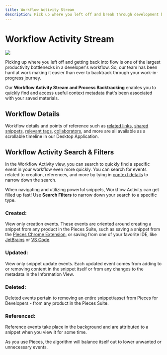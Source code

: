 ```yaml
---
title: Workflow Activity Stream
description: Pick up where you left off and break through development bottlenecks faster with Workflow Activity Stream.
---
```



<link rel="canonical" href="https://docs.pieces.app/features/workflow-activity" />

# Workflow Activity Stream

![](https://storage.googleapis.com/pieces_static_resources/pfd_wiki/WORKFLOW_ACTIVITY.gif)

Picking up where you left off and getting back into flow is one of the largest productivity bottlenecks in a developer's workflow. So, our team has been hard at work making it easier than ever to backtrack through your work-in-progress journey.

Our **Workflow Activity Stream and Process Backtracking** enables you to quickly find and access useful context metadata that's been associated with your saved materials.

## Workflow Details
Workflow details and points of reference such as <a target="_blank" href="/features/auto-enrichment">related links</a>, <a target="_blank" href="/features/one-click-snippet-sharing">shared snippets</a>, <a target="_blank" href="/features/auto-enrichment#tags">relevant tags</a>, <a target="_blank" href="/features/auto-enrichment#related-people">collaborators</a>, and more are all available as a scrollable timeline in our Desktop Application.

## Workflow Activity Search & Filters
In the Workflow Activity view, you can search to quickly find a specific event in your workflow even more quickly. You can search for events related to creation, references, and more by tying in <a target="_blank" href={pieces_app.links.internal.context_awareness_engine.origin_details}>context details</a> to narrow down the search.

When navigating and utilizing powerful snippets, Workflow Activity can get filled up fast! Use **Search Filters** to narrow down your search to a specific type.

### Created:
View only creation events. These events are oriented around creating a snippet from any product in the Pieces Suite, such as saving a snippet from the <a target="_blank" href={pieces_app.links.extensions.chrome}>Pieces Chrome Extension</a>, or saving from one of your favorite IDE, like <a target="_blank" href={pieces_app.links.extensions.jetbrains}>JetBrains</a> or <a target="_blank" href={pieces_app.links.extensions.vscode}>VS Code</a>.

### Updated:
View only snippet update events. Each updated event comes from adding to or removing content in the snippet itself or from any changes to the metadata in the Information View.

### Deleted:
Deleted events pertain to removing an entire snippet/asset from Pieces for Developers - from any product in the Pieces Suite.

### Referenced:
Reference events take place in the background and are attributed to a snippet when you view it for some time.

As you use Pieces, the algorithm will balance itself out to lower unwanted or unnecessary events.
